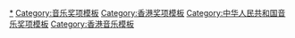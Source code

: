 [[Category:香港音乐奖项|*]]
[[Category:音乐奖项模板|Category:音乐奖项模板]]
[[Category:香港奖项模板|Category:香港奖项模板]]
[[Category:中华人民共和国音乐奖项模板|Category:中华人民共和国音乐奖项模板]]
[[Category:香港音乐模板|Category:香港音乐模板]]